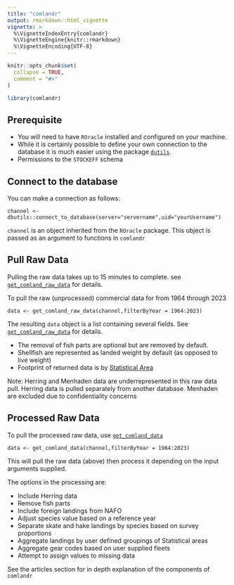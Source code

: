 ```yaml
---
title: "comlandr"
output: rmarkdown::html_vignette
vignette: >
  %\VignetteIndexEntry{comlandr}
  %\VignetteEngine{knitr::rmarkdown}
  %\VignetteEncoding{UTF-8}
---
```


```r
knitr::opts_chunk$set(
  collapse = TRUE,
  comment = "#>"
)
```

```r
library(comlandr)
```

## Prerequisite

* You will need to have `ROracle` installed and configured on your machine.
* While it is certainly possible to define your own connection to the database it is much easier using the package [`dutils`](https://github.com/andybeet/dbutils).
* Permissions to the `STOCKEFF` schema

## Connect to the database

You can make a connection as follows:

```channel <- dbutils::connect_to_database(server="servername",uid="yourUsername")```

`channel` is an object inherited from the `ROracle` package. This object is passed as an argument to functions in `comlandr`

## Pull Raw Data

Pulling the raw data takes up to 15 minutes to complete. see [`get_comland_raw_data`](../reference/get_comland_raw_data.html) for details. 

To pull the raw (unprocessed) commercial data for from 1964 through 2023

```
data <- get_comland_raw_data(channel,filterByYear = 1964:2023)
```

The resulting `data` object is a list containing several fields. See [`get_comland_raw_data`](../reference/get_comland_raw_data.html) for details. 

* The removal of fish parts are optional but are removed by default.
* Shellfish are represented as landed weight by default (as opposed to live weight)
* Footprint of returned data is by [Statistical Area](https://www.fisheries.noaa.gov/resource/map/greater-atlantic-region-statistical-areas)

Note: Herring and Menhaden data are underrepresented in this raw data pull. Herring data is pulled separately from another database. Menhaden are excluded due to confidentiality concerns

## Processed Raw Data

To pull the processed raw data, use [`get_comland_data`](../reference/get_comland_data.html)

```
data <- get_comland_data(channel,filterByYear = 1964:2023)
```

This will pull the raw data (above) then process it depending on the input arguments supplied.

The options in the processing are:

* Include Herring data
* Remove fish parts
* Include foreign landings from NAFO
* Adjust species value based on a reference year
* Separate skate and hake landings by species based on survey proportions
* Aggregate landings by user defined groupings of Statistical areas
* Aggregate gear codes based on user supplied fleets
* Attempt to assign values to missing data

See the articles section for in depth explanation of the components of `comlandr`
